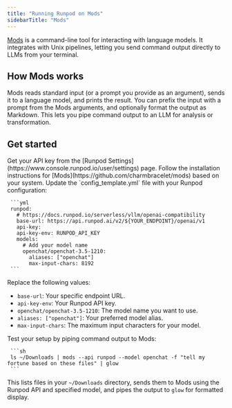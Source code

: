 ```yaml
---
title: "Running Runpod on Mods"
sidebarTitle: "Mods"
---
```


[Mods](https://github.com/charmbracelet/mods) is a command-line tool for interacting with language models. It integrates with Unix pipelines, letting you send command output directly to LLMs from your terminal.

## How Mods works

Mods reads standard input (or a prompt you provide as an argument), sends it to a language model, and prints the result. You can prefix the input with a prompt from the Mods arguments, and optionally format the output as Markdown. This lets you pipe command output to an LLM for analysis or transformation.

## Get started

<Steps>
  <Step title="Obtain your API key">
    Get your API key from the [Runpod Settings](https://www.console.runpod.io/user/settings) page.
  </Step>

  <Step title="Install Mods">
    Follow the installation instructions for [Mods](https://github.com/charmbracelet/mods) based on your system.
  </Step>

  <Step title="Configure Runpod">
   Update the `config_template.yml` file with your Runpod configuration:

     ```yml
     runpod:
       # https://docs.runpod.io/serverless/vllm/openai-compatibility
       base-url: https://api.runpod.ai/v2/${YOUR_ENDPOINT}/openai/v1
       api-key:
       api-key-env: RUNPOD_API_KEY
       models:
         # Add your model name
         openchat/openchat-3.5-1210:
           aliases: ["openchat"]
           max-input-chars: 8192
     ```

   Replace the following values:
   * `base-url`: Your specific endpoint URL.
   * `api-key-env`: Your Runpod API key.
   * `openchat/openchat-3.5-1210`: The model name you want to use.
   * `aliases: ["openchat"]`: Your preferred model alias.
   * `max-input-chars`: The maximum input characters for your model.
  </Step>

  <Step title="Verify your setup">
    Test your setup by piping command output to Mods:

     ```sh
     ls ~/Downloads | mods --api runpod --model openchat -f "tell my fortune based on these files" | glow
     ```

   This lists files in your `~/Downloads` directory, sends them to Mods using the Runpod API and specified model, and pipes the output to `glow` for formatted display.
  </Step>
</Steps>
